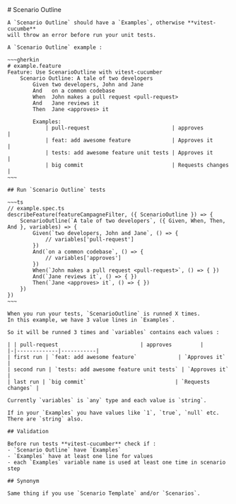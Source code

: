 
<Layout title="vitest-cucumber">
	# Scenario Outline

    A `Scenario Outline` should have a `Examples`, otherwise **vitest-cucumbe**
    will throw an error before run your unit tests.

    A `Scenario Outline` example : 

    ~~~gherkin
    # example.feature
    Feature: Use ScenarioOutline with vitest-cucumber
        Scenario Outline: A tale of two developers
            Given two developers, John and Jane
            And   on a common codebase
            When  John makes a pull request <pull-request>
            And   Jane reviews it
            Then  Jane <approves> it

            Examples:
                | pull-request                          | approves         |
                | feat: add awesome feature             | Approves it      |
                | tests: add awesome feature unit tests | Approves it      |
                | big commit                            | Requests changes |
    ~~~

    ## Run `Scenario Outline` tests

    ~~~ts
    // example.spec.ts
    describeFeature(featureCampagneFilter, ({ ScenarioOutline }) => {
        ScenarioOutline(`A tale of two developers`, ({ Given, When, Then, And }, variables) => {
            Given(`two developers, John and Jane`, () => {
                // variables['pull-request']
            })
            And(`on a common codebase`, () => {
                // variables['approves']
            })
            When(`John makes a pull request <pull-request>`, () => { })
            And(`Jane reviews it`, () => { })
            Then(`Jane <approves> it`, () => { })
        })
    })
    ~~~

    When you run your tests, `ScenarioOutline` is runned X times.
    In this example, we have 3 value lines in `Examples`.

    So it will be runned 3 times and `variables` contains each values : 
    
    | | pull-request                          | approves         |
    |-|-------------|-----------|
    | first run | `feat: add awesome feature`             | `Approves it`      |
    | second run | `tests: add awesome feature unit tests` | `Approves it`      |
    | last run | `big commit`                            | `Requests changes` |

    Currently `variables` is `any` type and each value is `string`.

    If in your `Examples` you have values like `1`, `true`, `null` etc. There are `string` also.

    ## Validation

    Before run tests **vitest-cucumber** check if : 
    - `Scenario Outline` have `Examples`
    - `Examples` have at least one line for values
    - each `Examples` variable name is used at least one time in scenario step

    ## Synonym

    Same thing if you use `Scenario Template` and/or `Scenarios`.
</Layout>